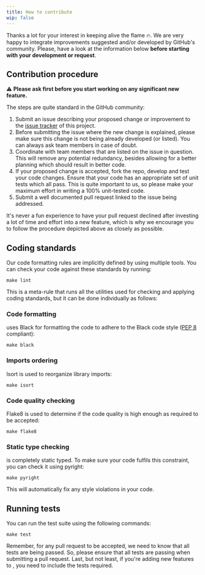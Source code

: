 ```yaml
---
title: How to contribute
wip: false
---
```


Thanks a lot for your interest in keeping alive the flame 🔥. We are very happy to integrate improvements suggested
and/or developed by GitHub's community. Please, have a look at the information below **before starting with your
development or request**.

## Contribution procedure

⚠️ **Please ask first before you start working on any significant new feature.**

The steps are quite standard in the GitHub community:

1. Submit an issue describing your proposed change or improvement to the
   [issue tracker](https://github.com/vortico/flama/issues) of this project.
2. Before submitting the issue where the new change is explained, please make sure this change is not being already
   developed (or listed). You can always ask team members in case of doubt.
3. Coordinate with team members that are listed on the issue in question. This will remove any potential redundancy,
   besides allowing for a better planning which should result in better code.
4. If your proposed change is accepted, fork the repo, develop and test your code changes. Ensure that your code has an
   appropriate set of unit tests which all pass. This is quite important to us, so please make your maximum effort in
   writing a 100% unit-tested code.
5. Submit a well documented pull request linked to the issue being addressed.

It's never a fun experience to have your pull request declined after investing a lot of time and effort into a new
feature, which is why we encourage you to follow the procedure depicted above as closely as possible.

## Coding standards

Our code formatting rules are implicitly defined by using multiple tools. You can check your code against these
standards by running:

```commandline
make lint
```

This is a meta-rule that runs all the utilities used for checking and applying <FlamaName /> coding standards, but it
can be done individually as follows:

### Code formatting

<FlamaName /> uses Black for formatting the code to adhere to the Black code style ([PEP
8](https://peps.python.org/pep-0008/) compliant):

```commandline
make black
```

### Imports ordering

Isort is used to reorganize library imports:

```commandline
make isort
```

### Code quality checking

Flake8 is used to determine if the code quality is high enough as required to be accepted:

```commandline
make flake8
```

### Static type checking

<FlamaName /> is completely static typed. To make sure your code fulfils this constraint, you can check it using
pyright:

```commandline
make pyright
```

This will automatically fix any style violations in your code.

## Running tests

You can run the test suite using the following commands:

```commandline
make test
```

Remember, for any pull request to be accepted, we need to know that all tests are being passed. So, please ensure that
all tests are passing when submitting a pull request. Last, but not least, if you're adding new features to <FlamaName />, you need to include the tests required.

